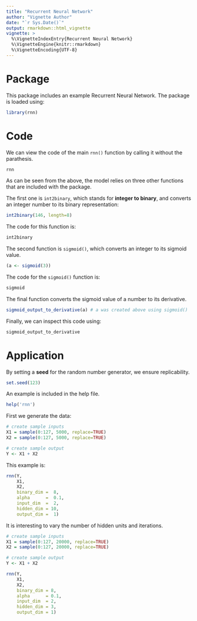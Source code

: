 ```yaml
---
title: "Recurrent Neural Network"
author: "Vignette Author"
date: "`r Sys.Date()`"
output: rmarkdown::html_vignette
vignette: >
  %\VignetteIndexEntry{Recurrent Neural Network}
  %\VignetteEngine{knitr::rmarkdown}
  %\VignetteEncoding{UTF-8}
---
```


# Package

This package includes an example Recurrent Neural Network.
The package is loaded using:

```r
library(rnn)
```

# Code

We can view the code of the main `rnn()` function by calling it without the parathesis.

```r
rnn
```

As can be seen from the above, the model relies on three other functions that are included with the package.

The first one is `int2binary`, which stands for **integer to binary**, and converts an integer number to its binary representation:

```r
int2binary(146, length=8)
```

The code for this function is:

```r
int2binary
```

The second function is `sigmoid()`, which converts an integer to its sigmoid value.

```r
(a <- sigmoid(3))
```

The code for the `sigmoid()` function is:

```r
sigmoid
```

The final function converts the sigmoid value of a number to its derivative.

```r
sigmoid_output_to_derivative(a) # a was created above using sigmoid()
```

Finally, we can inspect this code using:

```r
sigmoid_output_to_derivative
```

# Application

By setting a **seed** for the random number generator, we ensure replicability.

```r
set.seed(123)
```

An example is included in the help file.

```r
help('rnn')
```

First we generate the data:

```r
# create sample inputs
X1 = sample(0:127, 5000, replace=TRUE)
X2 = sample(0:127, 5000, replace=TRUE)

# create sample output
Y <- X1 + X2
```

This example is:

```r
rnn(Y,
    X1,
    X2,
    binary_dim =  8,
    alpha      =  0.1,
    input_dim  =  2,
    hidden_dim = 10,
    output_dim =  1)
```

It is interesting to vary the number of hidden units and iterations.

```r
# create sample inputs
X1 = sample(0:127, 20000, replace=TRUE)
X2 = sample(0:127, 20000, replace=TRUE)

# create sample output
Y <- X1 + X2

rnn(Y,
    X1,
    X2,
    binary_dim = 8,
    alpha      = 0.1,
    input_dim  = 2,
    hidden_dim = 3,
    output_dim = 1)
```
